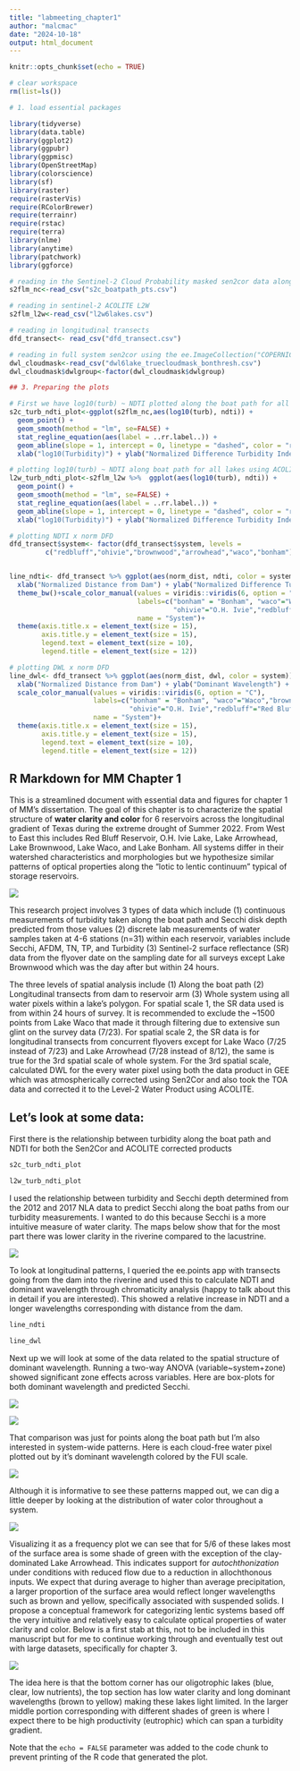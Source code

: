 ```yaml
---
title: "labmeeting_chapter1"
author: "malcmac"
date: "2024-10-18"
output: html_document
---
```


```r
knitr::opts_chunk$set(echo = TRUE)

# clear workspace
rm(list=ls())

# 1. load essential packages

library(tidyverse)
library(data.table)
library(ggplot2)
library(ggpubr)
library(ggpmisc)
library(OpenStreetMap)
library(colorscience)
library(sf)
library(raster)
require(rasterVis)
require(RColorBrewer)
require(terrainr)
require(rstac)
require(terra)
library(nlme)
library(anytime)
library(patchwork)
library(ggforce)

# reading in the Sentinel-2 Cloud Probability masked sen2cor data along boat paths.
s2flm_nc<-read_csv("s2c_boatpath_pts.csv")

# reading in sentinel-2 ACOLITE L2W
s2flm_l2w<-read_csv("l2w6lakes.csv")

# reading in longitudinal transects
dfd_transect<- read_csv("dfd_transect.csv")

# reading in full system sen2cor using the ee.ImageCollection("COPERNICUS/S2_CLOUD_PROBABILITY") approach
dwl_cloudmask<-read_csv("dwl6lake_truecloudmask_bonthresh.csv")
dwl_cloudmask$dwlgroup<-factor(dwl_cloudmask$dwlgroup)

## 3. Preparing the plots

# First we have log10(turb) ~ NDTI plotted along the boat path for all lakes using sen2cor
s2c_turb_ndti_plot<-ggplot(s2flm_nc,aes(log10(turb), ndti)) + 
  geom_point() + 
  geom_smooth(method = "lm", se=FALSE) +
  stat_regline_equation(aes(label = ..rr.label..)) + 
  geom_abline(slope = 1, intercept = 0, linetype = "dashed", color = "red") +
  xlab("log10(Turbidity)") + ylab("Normalized Difference Turbidity Index") + theme_bw()

# plotting log10(turb) ~ NDTI along boat path for all lakes using ACOLITE L2W
l2w_turb_ndti_plot<-s2flm_l2w %>%  ggplot(aes(log10(turb), ndti)) + 
  geom_point() + 
  geom_smooth(method = "lm", se=FALSE) +
  stat_regline_equation(aes(label = ..rr.label..)) + 
  geom_abline(slope = 1, intercept = 0, linetype = "dashed", color = "red") +
  xlab("log10(Turbidity)") + ylab("Normalized Difference Turbidity Index") + theme_bw()

# plotting NDTI x norm DFD
dfd_transect$system<- factor(dfd_transect$system, levels = 
         c("redbluff","ohivie","brownwood","arrowhead","waco","bonham"))


line_ndti<- dfd_transect %>% ggplot(aes(norm_dist, ndti, color = system)) + geom_line(size=1.25) + 
  xlab("Normalized Distance from Dam") + ylab("Normalized Difference Turbidity Index") +  
  theme_bw()+scale_color_manual(values = viridis::viridis(6, option = "C"),
                                labels=c("bonham" = "Bonham", "waco"="Waco","brownwood"="Brownwood",
                                         "ohivie"="O.H. Ivie","redbluff"="Red Bluff","arrowhead"="Arrowhead"),
                                name = "System")+
  theme(axis.title.x = element_text(size = 15),
        axis.title.y = element_text(size = 15),
        legend.text = element_text(size = 10),
        legend.title = element_text(size = 12))

# plotting DWL x norm DFD
line_dwl<- dfd_transect %>% ggplot(aes(norm_dist, dwl, color = system)) + geom_line(size=1.25) + 
  xlab("Normalized Distance from Dam") + ylab("Dominant Wavelength") + theme_bw() +
  scale_color_manual(values = viridis::viridis(6, option = "C"),
                     labels=c("bonham" = "Bonham", "waco"="Waco","brownwood"="Brownwood",
                              "ohivie"="O.H. Ivie","redbluff"="Red Bluff","arrowhead"="Arrowhead"),
                     name = "System")+
  theme(axis.title.x = element_text(size = 15),
        axis.title.y = element_text(size = 15),
        legend.text = element_text(size = 10),
        legend.title = element_text(size = 12))

```

## R Markdown for MM Chapter 1

This is a streamlined document with essential data and figures for chapter 1 of MM's dissertation. The goal of this chapter is to characterize the spatial structure of **water clarity and color** for 6 reservoirs across the longitudinal gradient of Texas during the extreme drought of Summer 2022. From West to East this includes Red Bluff Reservoir, O.H. Ivie Lake, Lake Arrowhead, Lake Brownwood, Lake Waco, and Lake Bonham. All systems differ in their watershed characteristics and morphologies but we hypothesize similar patterns of optical properties along the "lotic to lentic continuum" typical of storage reservoirs.

![](ch1results/main_plots/sixresmap.jpg)

This research project involves 3 types of data which include (1) continuous measurements of turbidity taken along the boat path and Secchi disk depth predicted from those values (2) discrete lab measurements of water samples taken at 4-6 stations (n=31) within each reservoir, variables include Secchi, AFDM, TN, TP, and Turbidity (3) Sentinel-2 surface reflectance (SR) data from the flyover date on the sampling date for all surveys except Lake Brownwood which was the day after but within 24 hours.

The three levels of spatial analysis include (1) Along the boat path (2) Longitudinal transects from dam to reservoir arm (3) Whole system using all water pixels within a lake's polygon. For spatial scale 1, the SR data used is from within 24 hours of survey. It is recommended to exclude the \~1500 points from Lake Waco that made it through filtering due to extensive sun glint on the survey data (7/23). For spatial scale 2, the SR data is for longitudinal transects from concurrent flyovers except for Lake Waco (7/25 instead of 7/23) and Lake Arrowhead (7/28 instead of 8/12), the same is true for the 3rd spatial scale of whole system. For the 3rd spatial scale, calculated DWL for the every water pixel using both the data product in GEE which was atmospherically corrected using Sen2Cor and also took the TOA data and corrected it to the Level-2 Water Product using ACOLITE.

## Let's look at some data:

First there is the relationship between turbidity along the boat path and NDTI for both the Sen2Cor and ACOLITE corrected products

```r
s2c_turb_ndti_plot

l2w_turb_ndti_plot
```

I used the relationship between turbidity and Secchi depth determined from the 2012 and 2017 NLA data to predict Secchi along the boat paths from our turbidity measurements. I wanted to do this because Secchi is a more intuitive measure of water clarity. The maps below show that for the most part there was lower clarity in the riverine compared to the lacustrine.

![](ch1results/combo_sdd_correctorder.png)

To look at longitudinal patterns, I queried the ee.points app with transects going from the dam into the riverine and used this to calculate NDTI and dominant wavelength through chromaticity analysis (happy to talk about this in detail if you are interested). This showed a relative increase in NDTI and a longer wavelengths corresponding with distance from the dam.

```r
line_ndti

line_dwl
```

Next up we will look at some of the data related to the spatial structure of dominant wavelength. Running a two-way ANOVA (variable\~system+zone) showed significant zone effects across variables. Here are box-plots for both dominant wavelength and predicted Secchi.

![](ch1results/dwl_system_updatelabels.png)

![](predsdd_system_boxplot_nc.png)

That comparison was just for points along the boat path but I'm also interested in system-wide patterns. Here is each cloud-free water pixel plotted out by it's dominant wavelength colored by the FUI scale.

![](dwlmap_bonthresh.png)

Although it is informative to see these patterns mapped out, we can dig a little deeper by looking at the distribution of water color throughout a system.

![](dwl_histo_nobin.png)

Visualizing it as a frequency plot we can see that for 5/6 of these lakes most of the surface area is some shade of green with the exception of the clay-dominated Lake Arrowhead. This indicates support for *autochthonization* under conditions with reduced flow due to a reduction in allochthonous inputs. We expect that during average to higher than average precipitation, a larger proportion of the surface area would reflect longer wavelengths such as brown and yellow, specifically associated with suspended solids. I propose a conceptual framework for categorizing lentic systems based off the very intuitive and relatively easy to calculate optical properties of water clarity and color. Below is a first stab at this, not to be included in this manuscript but for me to continue working through and eventually test out with large datasets, specifically for chapter 3.

![](images/color_clarity_concept.jpg)

The idea here is that the bottom corner has our oligotrophic lakes (blue, clear, low nutrients), the top section has low water clarity and long dominant wavelengths (brown to yellow) making these lakes light limited. In the larger middle portion corresponding with different shades of green is where I expect there to be high productivity (eutrophic) which can span a turbidity gradient.

Note that the `echo = FALSE` parameter was added to the code chunk to prevent printing of the R code that generated the plot.
